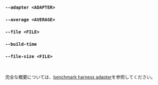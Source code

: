 ### `--adapter <ADAPTER>`
### `--average <AVERAGE>`
### `--file <FILE>`
### `--build-time`
### `--file-size <FILE>`

<br />

完全な概要については、[benchmark harness adapter](/ja/docs/explanation/adapters/)を参照してください。
